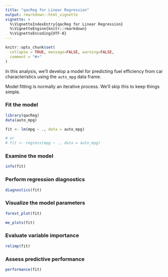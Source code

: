 ```yaml
---
title: "qacReg for Linear Regression"
output: rmarkdown::html_vignette
vignette: >
  %\VignetteIndexEntry{qacReg for Linear Regression}
  %\VignetteEngine{knitr::rmarkdown}
  %\VignetteEncoding{UTF-8}
---
```


```r
knitr::opts_chunk$set(
  collapse = TRUE, message=FALSE, warning=FALSE,
  comment = "#>"
)
```

In this analysis, we'll develop a model for predicting fuel efficiency from car characteristics using the `auto_mpg` data frame.

Model fitting is normally an iterative process. We'll skip this to keep things simple.

### Fit the model
```r
library(qacReg)
data(auto_mpg)

fit <- lm(mpg ~ ., data = auto_mpg)

# or
# fit <- regress(mpg ~ ., data = auto_mpg)
```

### Examine the model

```r
info(fit)
```


### Perform regression diagnostics

```r
diagnostics(fit)
```


### Visualize the model parameters

```r
forest_plot(fit)
```

```r
me_plots(fit)
```


### Evaluate variable importance

```r
relimp(fit)
```


### Assess predictive performance

```r
performance(fit)
```


